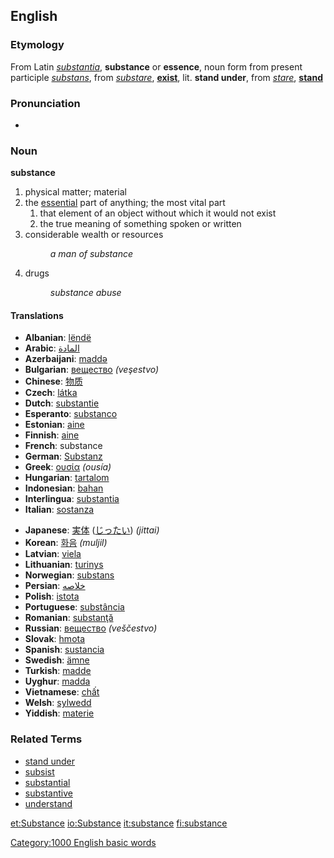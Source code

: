==English==
===Etymology===
From Latin ''[[substantia]]'', '''substance''' or '''essence''', noun form from present participle ''[[substans]]'', from ''[[substare]]'', '''[[exist]]''', lit. '''stand under''', from ''[[stare]]'', '''[[stand]]'''

===Pronunciation===
*{{audio|en-us-substance.ogg|Audio (US)}}

===Noun===
'''substance'''
#physical matter; material
#the [[essential]] part of anything; the most vital part
##that element of an object without which it would not exist
##the true meaning of something spoken or written
#considerable wealth or resources
#:''a man of substance''
#drugs
#:''substance abuse''

====Translations====
{{top}}<!--languages from A to I go here-->
*'''Albanian''': [[lëndë]]
*'''Arabic''': [[المادة]]
*'''Azerbaijani''': [[maddə]]
*'''Bulgarian''': [[вещество]] ''(veşestvo)''
*'''Chinese''': [[物质]]
*'''Czech''': [[látka]]
*'''Dutch''': [[substantie]]
*'''Esperanto''': [[substanco]]
*'''Estonian''': [[aine]]
*'''Finnish''': [[aine]]
*'''French''': substance
*'''German''': [[Substanz]]
*'''Greek''': [[ουσία]] ''(ousía)''
*'''Hungarian''': [[tartalom]]
*'''Indonesian''': [[bahan]]
*'''Interlingua''': [[substantia]]
*'''Italian''': [[sostanza]]
{{mid}}<!--languages from J to Z go here-->
*'''Japanese''': [[実体]] ([[じったい]]) ''(jittai)''
*'''Korean''': [[화음]] ''(muljil)''
*'''Latvian''': [[viela]]
*'''Lithuanian''': [[turinys]]
*'''Norwegian''': [[substans]]
*'''Persian''': [[خلاصه]]
*'''Polish''': [[istota]]
*'''Portuguese''': [[substância]]
*'''Romanian''': [[substanţă]]
*'''Russian''': [[вещество]] ''(veščestvo)''
*'''Slovak''': [[hmota]]
*'''Spanish''': [[sustancia]]
*'''Swedish''': [[ämne]]
*'''Turkish''': [[madde]]
*'''Uyghur''': [[madda]]
*'''Vietnamese''': [[chất]]
*'''Welsh''': [[sylwedd]]
*'''Yiddish''': [[materie]]
{{bottom}}

===Related Terms===
*[[stand under]]
*[[subsist]]
*[[substantial]]
*[[substantive]]
*[[understand]]
[[Category:1000 English basic words]]
[[et:Substance]]
[[io:Substance]]
[[it:substance]]
[[fi:substance]]